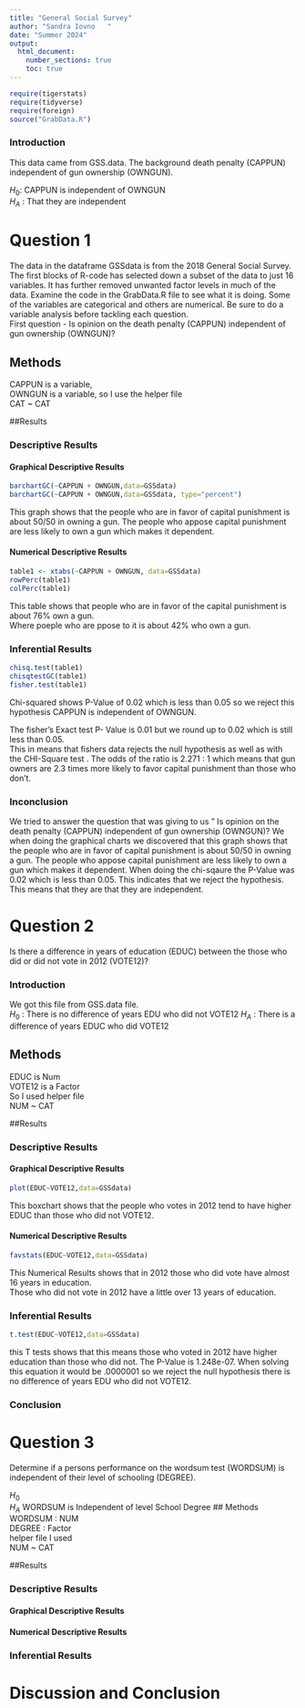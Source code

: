 ```yaml
---
title: "General Social Survey"
author: "Sandra Iovno   "
date: "Summer 2024"
output: 
  html_document:
    number_sections: true
    toc: true
---
```



```r
require(tigerstats)
require(tidyverse)
require(foreign)
source("GrabData.R")
```
 
### Introduction 

 This data came from GSS.data. The background death penalty (CAPPUN) independent of gun ownership (OWNGUN). 
 
 $H_0$: CAPPUN is independent of OWNGUN   
$H_A$ : That they are independent 

 
#  Question 1

<!--In this section you explain what you are trying to show.  Where did the data come from?  What is the research or other question you are trying to answer?!-->

The data in the dataframe GSSdata is from the 2018 General Social Survey. The first blocks of R-code has selected down a subset of the data to just 16 variables. It has further removed unwanted factor levels in much of the data. Examine the code in the GrabData.R file to see what it is doing. Some of the variables are categorical and others are numerical. Be sure to do a variable analysis before tackling each question.  
First question - Is opinion on the death penalty (CAPPUN) independent of gun ownership (OWNGUN)?



## Methods

<!--Decide on your methods:  use "variable analysis" or other appropriate descriptors.  Make sure to choose at least one graphical method and at least one numerical method.!-->
 
  CAPPUN is a variable,  
  OWNGUN is a variable,
  so I use the helper file    
  CAT ~ CAT  
    
    
##Results

<!--Divide this section into two sub-sections:  One for your descriptive  results and one for your inferential results.!-->

### Descriptive Results

#### Graphical Descriptive Results

```r
barchartGC(~CAPPUN + OWNGUN,data=GSSdata)
barchartGC(~CAPPUN + OWNGUN,data=GSSdata, type="percent")

```

  This graph shows that the people who are in favor of capital punishment is about 50/50 in owning a gun. 
    The people who appose capital punishment are less likely to own a gun which makes it dependent. 

<!--Graphical results here.  Make sure to show your code.  Provide appropriate labels for axes, giving units if possible, and provide a good title for the graph, too.  Use the graphical results to describe the patterns if any that exist in the data as focused toward the research question!-->

#### Numerical Descriptive Results

```r
table1 <- xtabs(~CAPPUN + OWNGUN, data=GSSdata)
rowPerc(table1)
colPerc(table1)
```
  This table shows that people who are in favor of the capital punishment is about 76% own a gun.  
    Where poeple who are ppose to it is about 42% who own a gun.  


<!--Numerical results go here. Use the numerical results to describe the patterns if any that exist in the data as focused toward the research question!-->

### Inferential Results

<!--State hypothesis clearly.  Make sure your discussion of the inferential test covers all the aspects that the test output produces, such as test statistic, p-value etc.  Make a decision about the null hypothesis, explain the assumptions on which the selected test/procedure was based, and why the chosen procedure satisfys the assumptions and is appropriate to answer the research question!-->


```r
chisq.test(table1)
chisqtestGC(table1)
fisher.test(table1)
```

 Chi-squared shows P-Value of 0.02 which is less than 0.05 so we reject this hypothesis CAPPUN is independent of OWNGUN.  
 
 The fisher's Exact test P- Value is 0.01 but we round up to 0.02 which is still less than 0.05.  
 This in means that fishers data rejects the null hypothesis as well as with the CHI-Square test . The odds of the ratio is 2.271 : 1 which means that gun owners are 2.3 times more likely to favor capital punishment than those who don't.   
 
 
### Inconclusion 

We tried to answer the question that was giving to us " Is opinion on the death penalty (CAPPUN) independent of gun ownership (OWNGUN)? We when doing the graphical charts we discovered that this graph shows that the people who are in favor of capital punishment is about 50/50 in owning a gun. 
  The people who appose capital punishment are less likely to own a gun which makes it dependent.
  When doing the chi-sqaure the P-Value was 0.02 which is less than 0.05. This indicates that we reject the hypothesis. This means that they are that they are independent. 

#  Question 2

<!--In this section you explain what you are trying to show.  Where did the data come from?  What is the research or other question you are trying to answer?!-->

Is there a difference in years of education (EDUC) between the those who did or did not vote in 2012 (VOTE12)?


### Introduction 
We got this file from GSS.data file.  
$H_0$ : There is no difference of years EDU who did not VOTE12
$H_A$ : There is a difference of years EDUC who did VOTE12

## Methods
EDUC is Num  
VOTE12 is a Factor   
So I used helper file  
NUM ~ CAT 


<!--Decide on your methods:  use "variable analysis" or other appropriate descriptors.  Make sure to choose at least one graphical method and at least one numerical method.!-->

##Results

<!--Divide this section into two sub-sections:  One for your descriptive  results and one for your inferential results.!-->

### Descriptive Results

#### Graphical Descriptive Results
<!--Graphical results here.  Make sure to show your code.  Provide appropriate labels for axes, giving units if possible, and provide a good title for the graph, too.  Use the graphical results to describe the patterns if any that exist in the data as focused toward the research question!-->

```r
plot(EDUC~VOTE12,data=GSSdata)
```

  This boxchart shows that the people who votes in 2012 tend to have higher EDUC than those who did not VOTE12.       
  
  
#### Numerical Descriptive Results
<!--Numerical results go here. Use the numerical results to describe the patterns if any that exist in the data as focused toward the research question!-->
```r
favstats(EDUC~VOTE12,data=GSSdata)
```
This Numerical Results shows that in 2012 those who did vote have almost 16 years in education.  
Those who did not vote in 2012 have a little over 13 years of education.  

### Inferential Results

<!--State hypothesis clearly.  Make sure your discussion of the inferential test covers all the aspects that the test output produces, such as test statistic, p-value etc.  Make a decision about the null hypothesis, explain the assumptions on which the selected test/procedure was based, and why the chosen procedure satisfys the assumptions and is appropriate to answer the research question!-->

```r
t.test(EDUC~VOTE12,data=GSSdata)
``` 
this T tests shows that this means those who voted in 2012 have higher education than those who did not. The P-Value is 1.248e-07. When solving this equation it would be .0000001 so we reject the null hypothesis there is no difference of years EDU who did not VOTE12. 


### Conclusion  





#  Question 3

<!--In this section you explain what you are trying to show.  Where did the data come from?  What is the research or other question you are trying to answer?!-->

Determine if a persons performance on the wordsum test (WORDSUM) is independent of their level of schooling (DEGREE).

$H_0$  
$H_A$ WORDSUM is Independent of level School Degree
## Methods
WORDSUM : NUM   
DEGREE : Factor   
helper file I used    
NUM ~ CAT 

<!--Decide on your methods:  use "variable analysis" or other appropriate descriptors.  Make sure to choose at least one graphical method and at least one numerical method.!-->

##Results

<!--Divide this section into two sub-sections:  One for your descriptive  results and one for your inferential results.!-->

### Descriptive Results

#### Graphical Descriptive Results

<!--Graphical results here.  Make sure to show your code.  Provide appropriate labels for axes, giving units if possible, and provide a good title for the graph, too.  Use the graphical results to describe the patterns if any that exist in the data as focused toward the research question!-->

#### Numerical Descriptive Results

<!--Numerical results go here. Use the numerical results to describe the patterns if any that exist in the data as focused toward the research question!-->

### Inferential Results

<!--State hypothesis clearly.  Make sure your discussion of the inferential test covers all the aspects that the test output produces, such as test statistic, p-value etc.  Make a decision about the null hypothesis, explain the assumptions on which the selected test/procedure was based, and why the chosen procedure satisfys the assumptions and is appropriate to answer the research question!-->


# Discussion and Conclusion

<!--Discussion and conclusion here.  If you found a relationship be sure to consider whether the relationship occurs because one of the variavbles causes the other, or whether they perhasps are related for some other reason.  Watch the chapter 6 videos from the GeorgeTown videos collection.!-->

